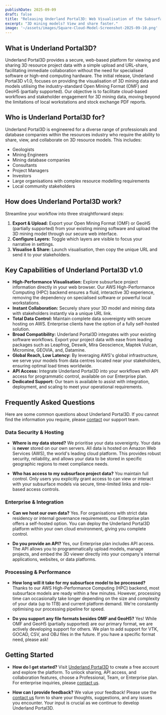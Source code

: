 ```yaml
---
publishDate: 2025-09-09
draft: false
title: "Releasing Underland Portal3D: Web Visualisation of the Subsurface"
excerpt: "3D mining models? View and share faster."
image: '~/assets/images/Square-Cloud-Model-Screenshot-2025-09-10.png'
---
```

## What is Underland Portal3D?

Underland Portal3D provides a secure, web-based platform for viewing and sharing 3D resource project data with a simple upload and URL-share, facilitating immediate collaboration without the need for specialised software or high-end computing hardware. The initial release, Underland Portal3D v1.0, focuses on providing the visualisation of 3D mining data and models utilising the industry-standard Open Mining Format (OMF) and GeoH5 (partially supported). Our objective is to facilitate cloud-based workflows and stakeholder engagement for 3D mining data, moving beyond the limitations of local workstations and stock exchange PDF reports.

## Who is Underland Portal3D for?

Underland Portal3D is engineered for a diverse range of professionals and database companies within the resources industry who require the ability to share, view, and collaborate on 3D resource models. This includes:

* Geologists
* Mining Engineers
* Mining database companies
* Consultants
* Project Managers
* Investors
* Large organisations with complex resource modelling requirements
* Local community stakeholders

## How does Underland Portal3D work?

Streamline your workflow into three straightforward steps:

1.  **Export & Upload:** Export your Open Mining Format (OMF) or GeoH5 (partially supported) from your existing mining software and upload the 3D mining model through our secure web interface.
2.  **Configure Layers:** Toggle which layers are visible to focus your narrative in settings.
3.  **Visualise & Share:** Launch visualisation, then copy the unique URL and send it to your stakeholders.

## Key Capabilities of Underland Portal3D v1.0

* **High-Performance Visualisation:** Explore subsurface project information directly in your web browser. Our AWS High-Performance Computing (HPC) backend ensures a fluid, interactive 3D experience, removing the dependency on specialised software or powerful local workstations.
* **Instant Collaboration:** Securely share your 3D model and mining data with stakeholders instantly via a unique URL link.
* **Total Data Control:** Maintain complete data sovereignty with secure hosting on AWS. Enterprise clients have the option of a fully self-hosted solution.
* **Broad Compatibility:** Underland Portal3D integrates with your existing software workflows. Export your project data with ease from leading packages such as Leapfrog, Deswik, Mira Geoscience, Maptek Vulcan, Micromine, GEOVIA, and, Datamine.
* **Global Reach, Low Latency:** By leveraging AWS's global infrastructure, we serve your models from data centres located near your stakeholders, ensuring optimal load times worldwide.
* **API Access:** Integrate Underland Portal3D into your workflows with API access for programmatic control, available on our Enterprise plan.
* **Dedicated Support:** Our team is available to assist with integration, deployment, and scaling to meet your operational requirements.

## Frequently Asked Questions

Here are some common questions about Underland Portal3D. If you cannot find the information you require, please [contact](/contact) our support team.

### Data Security & Hosting

* **Where is my data stored?**
    We prioritise your data sovereignty. Your data is **never** stored on our own servers. All data is hosted on Amazon Web Services (AWS), the world's leading cloud platform. This provides robust security, reliability, and allows your data to be stored in specific geographic regions to meet compliance needs.

* **Who has access to my subsurface project data?**
    You maintain full control. Only users you explicitly grant access to can view or interact with your subsurface models via secure, time-limited links and role-based access controls.

### Enterprise & Integration

* **Can we host our own data?**
    Yes. For organisations with strict data residency or internal governance requirements, our Enterprise plan offers a self-hosted option. You can deploy the Underland Portal3D platform within your own cloud environment, giving you complete control.

* **Do you provide an API?**
    Yes, our Enterprise plan includes API access. The API allows you to programmatically upload models, manage projects, and embed the 3D viewer directly into your company's internal applications, websites, or data platforms.

### Processing & Performance

* **How long will it take for my subsurface model to be processed?**
    Thanks to our AWS High-Performance Computing (HPC) backend, most subsurface models are ready within a few minutes. However, processing time can occasionally take longer depending on the size and complexity of your data (up to 1TB) and current platform demand. We're constantly optimising our processing pipeline for speed.

* **Do you support any file formats besides OMF and GeoH5?**
    Yes! While OMF and GeoH5 (partially supported) are our primary format, we are actively developing support for others. We plan to add support for VTK, GOCAD, CSV, and OBJ files in the future. If you have a specific format need, please ask!

## Getting Started

* **How do I get started?**
    Visit [Underland Portal3D](https://app.underland.cloud) to create a free account and explore the platform. To unlock sharing, API access, and collaboration features, choose a Professional, Team, or Enterprise plan. For enterprise inquiries, please [contact us](/contact).

* **How can I provide feedback?**
    We value your feedback! Please use the [contact us](/contact) form to share your thoughts, suggestions, and any issues you encounter. Your input is crucial as we continue to develop Underland Portal3D.
